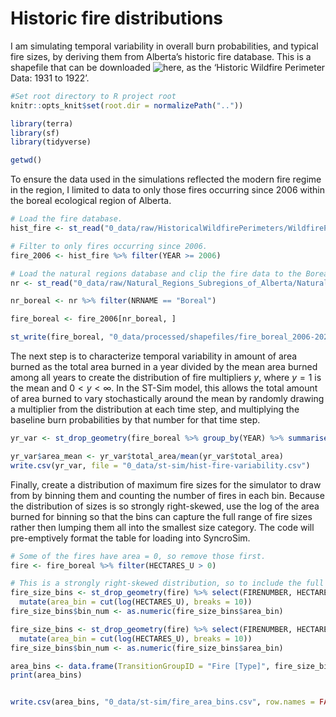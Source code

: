 # Historic fire distributions

I am simulating temporal variability in overall burn probabilities, and typical fire sizes, by deriving them from Alberta's historic fire database. This is a shapefile that can be downloaded ![here](https://www.alberta.ca/wildfire-maps-and-data.aspx), as the 'Historic Wildfire Perimeter Data: 1931 to 1922'. 

```r
#Set root directory to R project root
knitr::opts_knit$set(root.dir = normalizePath(".."))

library(terra)
library(sf)
library(tidyverse)

getwd()

```

To ensure the data used in the simulations reflected the modern fire regime in the region, I limited to data to only those fires occurring since 2006 within the boreal ecological region of Alberta. 

```r
# Load the fire database. 
hist_fire <- st_read("0_data/raw/HistoricalWildfirePerimeters/WildfirePerimeters1931to2022.shp")

# Filter to only fires occurring since 2006. 
fire_2006 <- hist_fire %>% filter(YEAR >= 2006)

# Load the natural regions database and clip the fire data to the Boreal ecological region. 
nr <- st_read("0_data/raw/Natural_Regions_Subregions_of_Alberta/Natural_Regions_Subregions_of_Alberta.shp")

nr_boreal <- nr %>% filter(NRNAME == "Boreal")

fire_boreal <- fire_2006[nr_boreal, ]

st_write(fire_boreal, "0_data/processed/shapefiles/fire_boreal_2006-2022.shp")
```


The next step is to characterize temporal variability in amount of area burned as the total area burned in a year divided by the mean area burned among all years to create the distribution of fire multipliers $y$, where $y=1$ is the mean and $0< y<\infty$. In the ST-Sim model, this allows the total amount of area burned to vary stochastically around the mean by randomly drawing a multiplier from the distribution at each time step, and multiplying the baseline burn probabilities by that number for that time step. 

```r

yr_var <- st_drop_geometry(fire_boreal %>% group_by(YEAR) %>% summarise(total_area = sum(HECTARES_U)))

yr_var$area_mean <- yr_var$total_area/mean(yr_var$total_area) 
write.csv(yr_var, file = "0_data/st-sim/hist-fire-variability.csv")

```

Finally, create a distribution of maximum fire sizes for the simulator to draw from by binning them and counting the number of fires in each bin. Because the distribution of sizes is so strongly right-skewed, use the log of the area burned for binning so that the bins can capture the full range of fire sizes rather then lumping them all into the smallest size category. The code will pre-emptively format the table for loading into SyncroSim. 

```r

# Some of the fires have area = 0, so remove those first. 
fire <- fire_boreal %>% filter(HECTARES_U > 0) 

# This is a strongly right-skewed distribution, so to include the full range of fire, including the largest, bin them using the log of the area rather than the area
fire_size_bins <- st_drop_geometry(fire) %>% select(FIRENUMBER, HECTARES_U) %>% 
  mutate(area_bin = cut(log(HECTARES_U), breaks = 10))
fire_size_bins$bin_num <- as.numeric(fire_size_bins$area_bin)

fire_size_bins <- st_drop_geometry(fire) %>% select(FIRENUMBER, HECTARES_U) %>% 
  mutate(area_bin = cut(log(HECTARES_U), breaks = 10))
fire_size_bins$bin_num <- as.numeric(fire_size_bins$area_bin)

area_bins <- data.frame(TransitionGroupID = "Fire [Type]", fire_size_bins %>% group_by(bin_num) %>% summarise(MaximumArea =  max(HECTARES_U), RelativeAmount = length(HECTARES_U)) %>% select(-bin_num))
print(area_bins)


write.csv(area_bins, "0_data/st-sim/fire_area_bins.csv", row.names = FALSE)

```





